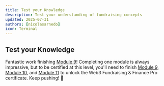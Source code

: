 ```yaml
---
title: Test your Knowledge
description: Test your understanding of fundraising concepts
updated: 2025-07-31
authors: [nicolasarnedo]
icon: Terminal
---
```


## Test your Knowledge

<Quiz quizId="906" />
<Quiz quizId="907" />
<Quiz quizId="908" />
<Quiz quizId="909" />
<Quiz quizId="910" />

Fantastic work finishing [Module 9](/academy/codebase-entrepreneur-fundraising/09-fundraising/01-introduction)! Completing one module is always impressive, but to be certified at this level, you'll need to finish [Module 9](/academy/codebase-entrepreneur-fundraising/09-fundraising/01-introduction), [Module 10](/academy/codebase-entrepreneur-fundraising/10-grants/01-introduction), and [Module 11](/academy/codebase-entrepreneur-fundraising/11-pitching/01-introduction) to unlock the Web3 Fundraising & Finance Pro certificate. Keep pushing! 💼
